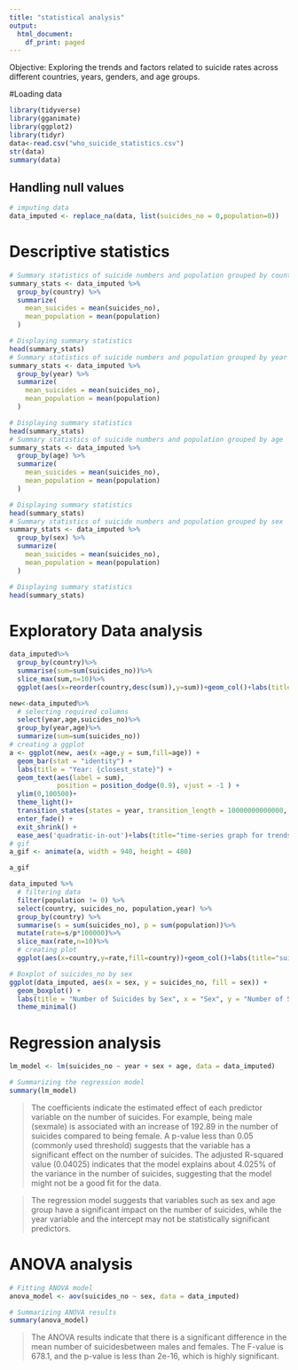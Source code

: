 ```yaml
---
title: "statistical analysis"
output:
  html_document:
    df_print: paged
---
```


Objective: Exploring the trends and factors related to suicide rates across different countries, years, genders, and age groups.

#Loading data

```r
library(tidyverse)
library(gganimate)
library(ggplot2)
library(tidyr)
data<-read.csv("who_suicide_statistics.csv")
str(data)
summary(data)
```

## Handling null values

```r
# imputing data
data_imputed <- replace_na(data, list(suicides_no = 0,population=0))
```

# Descriptive statistics

```r
# Summary statistics of suicide numbers and population grouped by country
summary_stats <- data_imputed %>%
  group_by(country) %>%
  summarize(
    mean_suicides = mean(suicides_no),
    mean_population = mean(population)
  )

# Displaying summary statistics
head(summary_stats)
# Summary statistics of suicide numbers and population grouped by year
summary_stats <- data_imputed %>%
  group_by(year) %>%
  summarize(
    mean_suicides = mean(suicides_no),
    mean_population = mean(population)
  )

# Displaying summary statistics
head(summary_stats)
# Summary statistics of suicide numbers and population grouped by age
summary_stats <- data_imputed %>%
  group_by(age) %>%
  summarize(
    mean_suicides = mean(suicides_no),
    mean_population = mean(population)
  )

# Displaying summary statistics
head(summary_stats)
# Summary statistics of suicide numbers and population grouped by sex
summary_stats <- data_imputed %>%
  group_by(sex) %>%
  summarize(
    mean_suicides = mean(suicides_no),
    mean_population = mean(population)
  )

# Displaying summary statistics
head(summary_stats)
```

# Exploratory Data analysis

```r
data_imputed%>%
  group_by(country)%>%
  summarise(sum=sum(suicides_no))%>%
  slice_max(sum,n=10)%>%
  ggplot(aes(x=reorder(country,desc(sum)),y=sum))+geom_col()+labs(title="Total Suicide numbers according to country(top 10)")+theme(axis.text.x = element_text(angle = 45, hjust = 1))

```

```r
new<-data_imputed%>%
  # selecting required columns
  select(year,age,suicides_no)%>%
  group_by(year,age)%>%
  summarize(sum=sum(suicides_no))
# creating a ggplot
a <- ggplot(new, aes(x =age,y = sum,fill=age)) +
  geom_bar(stat = "identity") +
  labs(title = "Year: {closest_state}") +
  geom_text(aes(label = sum),
            position = position_dodge(0.9), vjust = -1 ) +
  ylim(0,100500)+
  theme_light()+
  transition_states(states = year, transition_length = 10000000000000, state_length = 1000000000000000) + 
  enter_fade() + 
  exit_shrink() +
  ease_aes('quadratic-in-out')+labs(title="time-series graph for trends in suicide number for each age group")
# gif 
a_gif <- animate(a, width = 940, height = 480)

a_gif
```

```r
data_imputed %>%
  # filtering data
  filter(population != 0) %>%
  select(country, suicides_no, population,year) %>%
  group_by(country) %>%
  summarise(s = sum(suicides_no), p = sum(population))%>%
  mutate(rate=s/p*100000)%>%
  slice_max(rate,n=10)%>%
  # creating plot
  ggplot(aes(x=country,y=rate,fill=country))+geom_col()+labs(title="suicide rate for top 10 countries")+theme(axis.text.x = element_text(angle = 45, hjust = 1))
```

```r
# Boxplot of suicides_no by sex
ggplot(data_imputed, aes(x = sex, y = suicides_no, fill = sex)) +
  geom_boxplot() +
  labs(title = "Number of Suicides by Sex", x = "Sex", y = "Number of Suicides") +
  theme_minimal()

```

# Regression analysis

```r
lm_model <- lm(suicides_no ~ year + sex + age, data = data_imputed)

# Summarizing the regression model
summary(lm_model)
```
> The coefficients indicate the estimated effect of each predictor variable on the number of suicides. For example, being male (sexmale) is associated with an increase of 192.89 in the number of suicides compared to being female. A p-value less than 0.05 (commonly used threshold) suggests that the variable has a significant effect on the number of suicides. The adjusted R-squared value (0.04025) indicates that the model explains about 4.025% of the variance in the number of suicides, suggesting that the model might not be a good fit for the data.

>The regression model suggests that variables such as sex and age group have a significant impact on the number of suicides, while the year variable and the intercept may not be statistically significant predictors.

# ANOVA analysis
```r
# Fitting ANOVA model
anova_model <- aov(suicides_no ~ sex, data = data_imputed)

# Summarizing ANOVA results
summary(anova_model)

```
>The ANOVA results indicate that there is a significant difference in the mean number of suicidesbetween males and females. The F-value is 678.1, and the p-value is less than 2e-16, which is highly significant.
